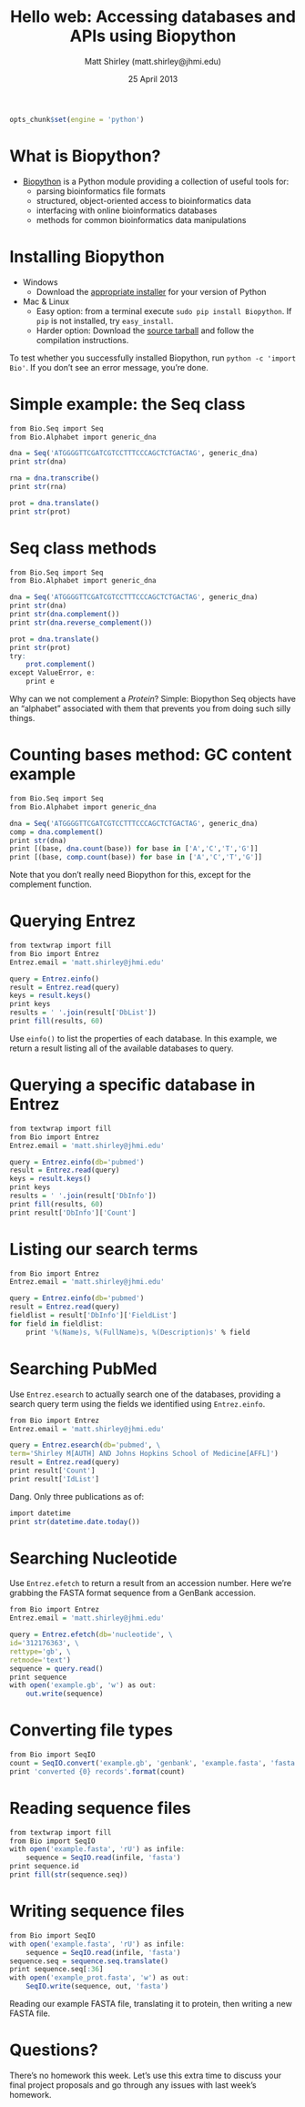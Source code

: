 % Hello web: Accessing databases and APIs using Biopython
% Matt Shirley (matt.shirley@jhmi.edu)
% 25 April 2013

```r
opts_chunk$set(engine = 'python')
```

# What is Biopython?

- [Biopython](http://biopython.org) is a Python module providing a collection of
useful tools for:
    - parsing bioinformatics file formats
	- structured, object-oriented access to bioinformatics data
	- interfacing with online bioinformatics databases
	- methods for common bioinformatics data manipulations

# Installing Biopython

- Windows
    - Download the [appropriate installer](http://biopython.org/wiki/Download) for your version of Python
- Mac & Linux
    - Easy option: from a terminal execute `sudo pip install Biopython`. If `pip` is not installed, try `easy_install`.
	- Harder option: Download the [source tarball](http://biopython.org/DIST/biopython-1.61.tar.gz) and follow the
compilation instructions.

To test whether you successfully installed Biopython, run `python -c 'import Bio'`. If you don't see an error message,
you're done.

# Simple example: the Seq class

```r
from Bio.Seq import Seq
from Bio.Alphabet import generic_dna

dna = Seq('ATGGGGTTCGATCGTCCTTTCCCAGCTCTGACTAG', generic_dna)
print str(dna)

rna = dna.transcribe()
print str(rna)

prot = dna.translate()
print str(prot)
```

# Seq class methods

```r
from Bio.Seq import Seq
from Bio.Alphabet import generic_dna

dna = Seq('ATGGGGTTCGATCGTCCTTTCCCAGCTCTGACTAG', generic_dna)
print str(dna)
print str(dna.complement())
print str(dna.reverse_complement())

prot = dna.translate()
print str(prot)
try:
    prot.complement()
except ValueError, e:
    print e
```

Why can we not complement a *Protein*? Simple: Biopython Seq objects have an
"alphabet" associated with them that prevents you from doing such silly things.

# Counting bases method: GC content example

```r
from Bio.Seq import Seq
from Bio.Alphabet import generic_dna

dna = Seq('ATGGGGTTCGATCGTCCTTTCCCAGCTCTGACTAG', generic_dna)
comp = dna.complement()
print str(dna)
print [(base, dna.count(base)) for base in ['A','C','T','G']]
print [(base, comp.count(base)) for base in ['A','C','T','G']]
```

Note that you don't really need Biopython for this, except for the complement function.

# Querying Entrez

```r
from textwrap import fill
from Bio import Entrez
Entrez.email = 'matt.shirley@jhmi.edu'

query = Entrez.einfo()
result = Entrez.read(query)
keys = result.keys()
print keys
results = ' '.join(result['DbList'])
print fill(results, 60)
```

Use `einfo()` to list the properties of each database. In this example, we return a
result listing all of the available databases to query.

# Querying a specific database in Entrez

```r
from textwrap import fill
from Bio import Entrez
Entrez.email = 'matt.shirley@jhmi.edu'

query = Entrez.einfo(db='pubmed')
result = Entrez.read(query)
keys = result.keys()
print keys
results = ' '.join(result['DbInfo'])
print fill(results, 60)
print result['DbInfo']['Count']
```

# Listing our search terms

```r
from Bio import Entrez
Entrez.email = 'matt.shirley@jhmi.edu'

query = Entrez.einfo(db='pubmed')
result = Entrez.read(query)
fieldlist = result['DbInfo']['FieldList']
for field in fieldlist:
    print '%(Name)s, %(FullName)s, %(Description)s' % field
```

# Searching PubMed

Use `Entrez.esearch` to actually search one of the databases, providing
a search query term using the fields we identified using `Entrez.einfo`.

```r
from Bio import Entrez
Entrez.email = 'matt.shirley@jhmi.edu'

query = Entrez.esearch(db='pubmed', \
term='Shirley M[AUTH] AND Johns Hopkins School of Medicine[AFFL]')
result = Entrez.read(query)
print result['Count']
print result['IdList']
```
Dang. Only three publications as of:

```r
import datetime
print str(datetime.date.today())
```

# Searching Nucleotide

Use `Entrez.efetch` to return a result from an accession number. Here we're grabbing
the FASTA format sequence from a GenBank accession.

```r
from Bio import Entrez
Entrez.email = 'matt.shirley@jhmi.edu'

query = Entrez.efetch(db='nucleotide', \
id='312176363', \
rettype='gb', \
retmode='text')
sequence = query.read()
print sequence
with open('example.gb', 'w') as out:
    out.write(sequence)
```

# Converting file types

```r
from Bio import SeqIO
count = SeqIO.convert('example.gb', 'genbank', 'example.fasta', 'fasta')
print 'converted {0} records'.format(count)
```

# Reading sequence files

```r
from textwrap import fill
from Bio import SeqIO
with open('example.fasta', 'rU') as infile:
    sequence = SeqIO.read(infile, 'fasta')
print sequence.id
print fill(str(sequence.seq))
```

# Writing sequence files

```r
from Bio import SeqIO
with open('example.fasta', 'rU') as infile:
    sequence = SeqIO.read(infile, 'fasta')
sequence.seq = sequence.seq.translate()
print sequence.seq[:36]
with open('example_prot.fasta', 'w') as out:
    SeqIO.write(sequence, out, 'fasta')
```

Reading our example FASTA file, translating it to protein,
then writing a new FASTA file.

# Questions?

There's no homework this week. Let's use this extra time to discuss your
final project proposals and go through any issues with last week's homework.
